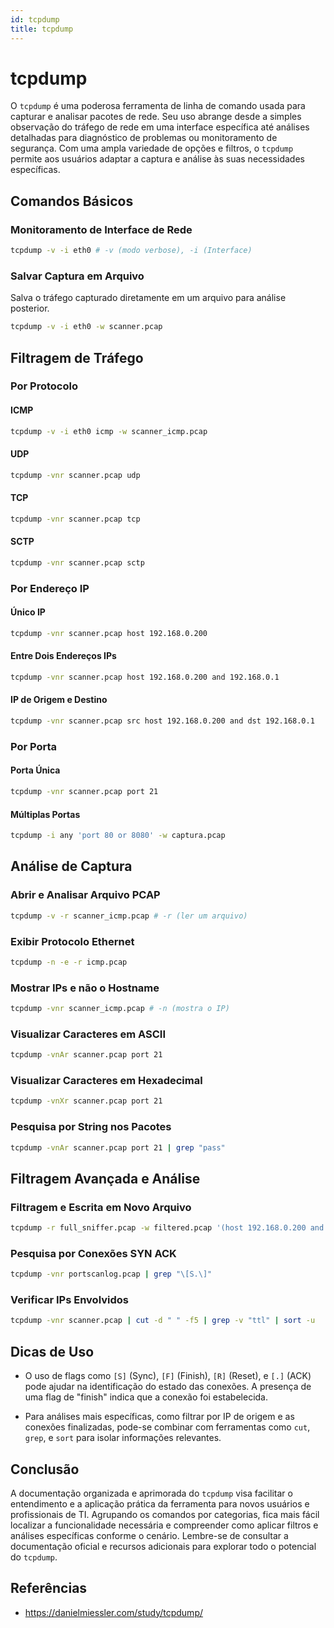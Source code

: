 ```yaml
---
id: tcpdump
title: tcpdump
---
```


# tcpdump

O `tcpdump` é uma poderosa ferramenta de linha de comando usada para capturar e
analisar pacotes de rede. Seu uso abrange desde a simples observação do tráfego
de rede em uma interface específica até análises detalhadas para diagnóstico de
problemas ou monitoramento de segurança. Com uma ampla variedade de opções e
filtros, o `tcpdump` permite aos usuários adaptar a captura e análise às suas
necessidades específicas.

## Comandos Básicos

### Monitoramento de Interface de Rede

```bash
tcpdump -v -i eth0 # -v (modo verbose), -i (Interface)
```

### Salvar Captura em Arquivo

Salva o tráfego capturado diretamente em um arquivo para análise posterior.

```bash
tcpdump -v -i eth0 -w scanner.pcap
```

## Filtragem de Tráfego

### Por Protocolo

#### ICMP

```bash
tcpdump -v -i eth0 icmp -w scanner_icmp.pcap
```

#### UDP

```bash
tcpdump -vnr scanner.pcap udp
```

#### TCP

```bash
tcpdump -vnr scanner.pcap tcp
```

#### SCTP

```bash
tcpdump -vnr scanner.pcap sctp
```

### Por Endereço IP

#### Único IP

```bash
tcpdump -vnr scanner.pcap host 192.168.0.200
```

#### Entre Dois Endereços IPs

```bash
tcpdump -vnr scanner.pcap host 192.168.0.200 and 192.168.0.1
```

#### IP de Origem e Destino

```bash
tcpdump -vnr scanner.pcap src host 192.168.0.200 and dst 192.168.0.1
```

### Por Porta

#### Porta Única

```bash
tcpdump -vnr scanner.pcap port 21
```

#### Múltiplas Portas

```bash
tcpdump -i any 'port 80 or 8080' -w captura.pcap
```

## Análise de Captura

### Abrir e Analisar Arquivo PCAP

```bash
tcpdump -v -r scanner_icmp.pcap # -r (ler um arquivo)
```

### Exibir Protocolo Ethernet

```bash
tcpdump -n -e -r icmp.pcap
```

### Mostrar IPs e não o Hostname

```bash
tcpdump -vnr scanner_icmp.pcap # -n (mostra o IP)
```

### Visualizar Caracteres em ASCII

```bash
tcpdump -vnAr scanner.pcap port 21
```

### Visualizar Caracteres em Hexadecimal

```bash
tcpdump -vnXr scanner.pcap port 21
```

### Pesquisa por String nos Pacotes

```bash
tcpdump -vnAr scanner.pcap port 21 | grep "pass"
```

## Filtragem Avançada e Análise

### Filtragem e Escrita em Novo Arquivo

```bash
tcpdump -r full_sniffer.pcap -w filtered.pcap '(host 192.168.0.200 and 192.168.0.1) and port 80'
```

### Pesquisa por Conexões SYN ACK

```bash
tcpdump -vnr portscanlog.pcap | grep "\[S.\]"
```

### Verificar IPs Envolvidos

```bash
tcpdump -vnr scanner.pcap | cut -d " " -f5 | grep -v "ttl" | sort -u
```

## Dicas de Uso

- O uso de flags como `[S]` (Sync), `[F]` (Finish), `[R]` (Reset), e `[.]` (ACK)
pode ajudar na identificação do estado das conexões. A presença de uma flag de
"finish" indica que a conexão foi estabelecida.

- Para análises mais específicas, como filtrar por IP de origem e as conexões
finalizadas, pode-se combinar com ferramentas como `cut`, `grep`, e `sort` para
isolar informações relevantes.

## Conclusão

A documentação organizada e aprimorada do `tcpdump` visa facilitar o
entendimento e a aplicação prática da ferramenta para novos usuários e
profissionais de TI. Agrupando os comandos por categorias, fica mais fácil
localizar a funcionalidade necessária e compreender como aplicar filtros e
análises específicas conforme o cenário. Lembre-se de consultar a documentação
oficial e recursos adicionais para explorar todo o potencial do `tcpdump`.

## Referências

- https://danielmiessler.com/study/tcpdump/
